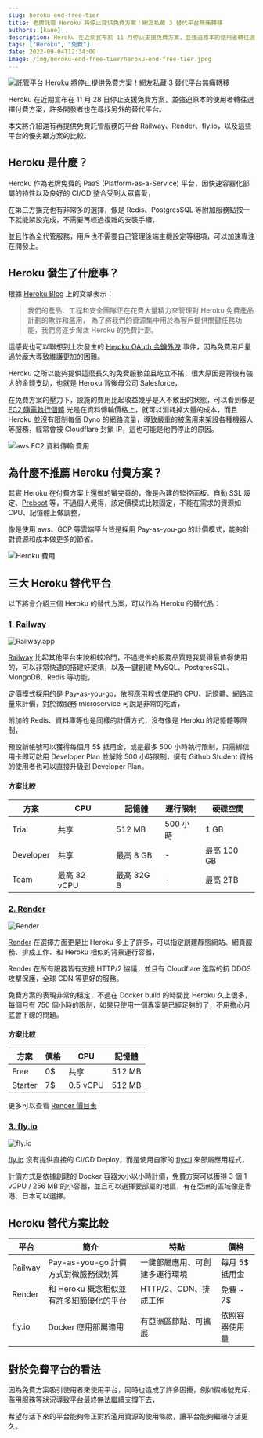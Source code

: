 ---
slug: heroku-end-free-tier
title: 老牌託管 Heroku 將停止提供免費方案！網友私藏 3 替代平台無痛轉移
authors: [kane]
description: Heroku 在近期宣布於 11 月停止支援免費方案，並強迫原本的使用者轉往選擇付費方案，許多開發者都在尋找另外的替代平台。本文將介紹還有再提供免費託管服務的平台 Railway、Render、fly.io
tags: ["Heroku", "免費"]
date: 2022-09-04T12:34:00
image: /img/heroku-end-free-tier/heroku-end-free-tier.jpeg
---


![託管平台 Heroku 將停止提供免費方案！網友私藏 3 替代平台無痛轉移](/img/heroku-end-free-tier/heroku-end-free-tier.jpeg)

Heroku 在近期宣布在 11 月 28 日停止支援免費方案，並強迫原本的使用者轉往選擇付費方案，許多開發者也在尋找另外的替代平台。

本文將介紹還有再提供免費託管服務的平台 Railway、Render、fly.io，以及這些平台的優劣跟方案的比較。

<TOCInline toc={toc} />

## Heroku 是什麼？

Heroku 作為老牌免費的 PaaS (Platform-as-a-Service) 平台，因快速容器化部屬的特性以及良好的 CI/CD 整合受到大眾喜愛，

在第三方擴充也有非常多的選擇，像是 Redis、PostgresSQL 等附加服務點按一下就能架設完成，不需要再經過複雜的安裝手續，

並且作為全代管服務，用戶也不需要自己管理後端主機設定等細項，可以加速專注在開發上。

## Heroku 發生了什麼事？

<Adsense/>

根據 [Heroku Blog](https://blog.heroku.com/next-chapter) 上的文章表示：

> 我們的產品、工程和安全團隊正在花費大量精力來管理對 Heroku 免費產品計劃的欺詐和濫用，
> 為了將我們的資源集中用於為客戶提供關鍵任務功能，我們將逐步淘汰 Heroku 的免費計劃。

這感覺也可以聯想到上次發生的 [Heroku OAuth 金鑰外洩](/blog/heroku-security) 事件，因為免費用戶量過於龐大導致維護更加的困難。

Heroku 之所以能夠提供這麼長久的免費服務並且屹立不搖，很大原因是背後有強大的金錢支助，也就是 Heroku 背後母公司 Salesforce，

在免費方案的壓力下，設施的費用比起收益幾乎是入不敷出的狀態，可以看到像是 [EC2 隨需執行個體](https://aws.amazon.com/tw/ec2/pricing/on-demand/) 光是在資料傳輸價格上，就可以消耗掉大量的成本，而且 Heroku 並沒有限制每個 Dyno 的網路流量，導致嚴重的被濫用來架設各種機器人等服務，經常會被 Cloudflare 封鎖 IP，這也可能是他們停止的原因。

![aws EC2 資料傳輸 費用](/img/heroku-end-free-tier/aws-bandwidth-pricing.png)

## 為什麼不推薦 Heroku 付費方案？

其實 Heroku 在付費方案上還做的蠻完善的，像是內建的監控面板、自動 SSL 設定、[Preboot](https://devcenter.heroku.com/articles/preboot) 等，不過個人覺得，該定價模式比較固定，不能在需求的資源如 CPU、記憶體上做調整，

像是使用 aws、GCP 等雲端平台皆是採用 Pay-as-you-go 的計價模式，能夠針對資源和成本做更多的節省。

![Heroku 費用](/img/heroku-end-free-tier/heroku-pricing.png)

## 三大 Heroku 替代平台

以下將會介紹三個 Heroku 的替代方案，可以作為 Heroku 的替代品：

### [1. Railway](https://railway.app?referralCode=J6j7km)

![Railway.app](/img/heroku-end-free-tier/railway.png)

[Railway](https://railway.app?referralCode=J6j7km) 比起其他平台來說相較冷門，不過提供的服務品質是我覺得最值得使用的，可以非常快速的搭建好架構，以及一鍵創建 MySQL、PostgresSQL、MongoDB、Redis 等功能，

<Adsense/>

定價模式採用的是 Pay-as-you-go，依照應用程式使用的 CPU、記憶體、網路流量來計價，對於微服務 microservice 可說是非常的吃香，

附加的 Redis、資料庫等也是同樣的計價方式，沒有像是 Heroku 的記憶體等限制，

預設新帳號可以獲得每個月 5$ 抵用金，或是最多 500 小時執行限制，只需綁信用卡即可啟用 Developer Plan 並解除 500 小時限制，擁有 Github Student 資格的使用者也可以直接升級到 Developer Plan。

#### 方案比較

| 方案        | CPU        | 記憶體      | 運行限制   | 硬碟空間      |
|-----------|------------|----------|--------|-----------|
| Trial     | 共享         | 512 MB   | 500 小時 | 1 GB      |
| Developer | 共享         | 最高 8 GB  | -      | 最高 100 GB |
| Team      | 最高 32 vCPU | 最高 32G B | -      | 最高 2TB    |

### [2. Render](https://render.com/)

![Render](/img/heroku-end-free-tier/render.png)

[Render](https://render.com/) 在選擇方面更是比 Heroku 多上了許多，可以指定創建靜態網站、網頁服務、排成工作、和 Heroku 相似的背景運行容器，

Render 在所有服務皆有支援 HTTP/2 協議，並且有 Cloudflare 進階的抗 DDOS 攻擊保護，全球 CDN 等更好的服務。

免費方案的表現非常的穩定，不過在 Docker build 的時間比 Heroku 久上很多，每個月有 750 個小時的限制，如果只使用一個專案是已經足夠的了，不用擔心月底會下線的問題。

#### 方案比較

<Adsense/>

| 方案      | 價格  | CPU      | 記憶體    |
|---------|-----|----------|--------|
| Free    | 0$  | 共享       | 512 MB |
| Starter | 7$  | 0.5 vCPU | 512 MB |

更多可以查看 [Render 價目表](https://render.com/pricing)

### [3. fly.io](https://fly.io)

![fly.io](/img/heroku-end-free-tier/flyio.png)

[fly.io](https://fly.io/) 沒有提供直接的 CI/CD Deploy，而是使用自家的 [flyctl](https://fly.io/docs/hands-on/install-flyctl/) 來部屬應用程式，

計價方式是依據創建的 Docker 容器大小以小時計價，免費方案可以獲得 3 個 1 vCPU / 256 MB 的小容器，並且可以選擇要部屬的地區，有在亞洲的區域像是香港、日本可以選擇。

## Heroku 替代方案比較

| 平台      | 簡介                        | 特點              | 價格        |
|---------|---------------------------|-----------------|-----------|
| Railway | Pay-as-you-go 計價方式對微服務很划算 | 一鍵部屬應用、可創建多運行環境 | 每月 5$ 抵用金 |
| Render  | 和 Heroku 概念相似並有許多細節優化的平台  | HTTP/2、CDN、排成工作 | 免費 ~ 7$   |
| fly.io  | Docker 應用部屬適用             | 有亞洲區節點、可擴展      | 依照容器使用量   |

## 對於免費平台的看法

因為免費方案吸引使用者來使用平台，同時也造成了許多困擾，例如假帳號充斥、濫用服務等狀況導致平台最終無法繼續支撐下去，

希望存活下來的平台能夠修正對於濫用資源的使用條款，讓平台能夠繼續存活更久。

<Adsense/>